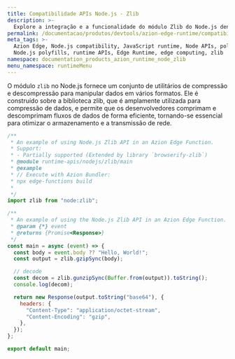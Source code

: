 ```yaml
---
title: Compatibilidade APIs Node.js - Zlib
description: >-
  Explore a integração e a funcionalidade do módulo Zlib do Node.js dentro do Azion Edge Runtime. O módulo Zlib fornece utilitários de compressão e descompressão usando os algoritmos Gzip e Deflate/Inflate
permalink: /documentacao/produtos/devtools/azion-edge-runtime/compatibilidade/node/zlib/
meta_tags: >-
  Azion Edge, Node.js compatibility, JavaScript runtime, Node APIs, polyfills,
  Node.js polyfills, runtime APIs, Edge Runtime, edge computing, zlib
namespace: documentation_products_azion_runtime_node_zlib
menu_namespace: runtimeMenu
---
```


O módulo `zlib` no Node.js fornece um conjunto de utilitários de compressão e descompressão para manipular dados em vários formatos. Ele é construído sobre a biblioteca zlib, que é amplamente utilizada para compressão de dados, e permite que os desenvolvedores comprimam e descomprimam fluxos de dados de forma eficiente, tornando-se essencial para otimizar o armazenamento e a transmissão de rede.

```javascript
/**
 * An example of using Node.js Zlib API in an Azion Edge Function.
 * Support:
 * - Partially supported (Extended by library `browserify-zlib`)
 * @module runtime-apis/nodejs/zlib/main
 * @example
 * // Execute with Azion Bundler:
 * npx edge-functions build
 *
 */
import zlib from "node:zlib";

/**
 * An example of using the Node.js Zlib API in an Azion Edge Function.
 * @param {*} event
 * @returns {Promise<Response>}
 */
const main = async (event) => {
  const body = event.body ?? "Hello, World!";
  const output = zlib.gzipSync(body);

  // decode
  const decom = zlib.gunzipSync(Buffer.from(output)).toString();
  console.log(decom);

  return new Response(output.toString("base64"), {
    headers: {
      "Content-Type": "application/octet-stream",
      "Content-Encoding": "gzip",
    },
  });
};

export default main;
```